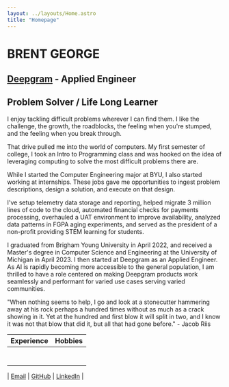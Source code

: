 ```yaml
---
layout: ../layouts/Home.astro
title: "Homepage"
---
```


# BRENT GEORGE
## [Deepgram](https://deepgram.com) - Applied Engineer
## Problem Solver / Life Long Learner

I enjoy tackling difficult problems wherever I can find them. I like the challenge, the growth, the roadblocks, the feeling when you're stumped, and the feeling when you break through.

That drive pulled me into the world of computers. My first semester of college, I took an Intro to Programming class and was hooked on the idea of leveraging computing to solve the most difficult problems there are.

While I started the Computer Engineering major at BYU, I also started working at internships. These jobs gave me opportunities to ingest problem descriptions, design a solution, and execute on that design.

I've setup telemetry data storage and reporting, helped migrate 3 million lines of code to the cloud, automated financial checks for payments processing, overhauled a UAT environment to improve availability, analyzed data patterns in FGPA aging experiments, and served as the president of a non-profit providing STEM learning for students.

I graduated from Brigham Young University in April 2022, and received a Master's degree in Computer Science and Engineering at the University of Michigan in April 2023. I then started at Deepgram as an Applied Engineer. As AI is rapidly becoming more accessible to the general population, I am thrilled to have a role centered on making Deepgram products work seamlessly and performant for varied use cases serving varied communities.

"When nothing seems to help, I go and look at a stonecutter hammering away at his rock perhaps a hundred times without as much as a crack showing in it. Yet at the hundred and first blow it will split in two, and I know it was not that blow that did it, but all that had gone before." - Jacob Riis

| Experience | Hobbies |
| ------- | ------- |
|<Experience company="Deepgram" position="Applied Engineer" date_range="May 2023 - Present" /> | <Hobby hobby="Sports" description="I have many favorites: football, wrestling, tennis, disc golf, Spikeball, Ultimate, and basketball" /> |
| <Experience company="Navitaire, an Amadeus company" position="Cloud Engineering Intern" date_range="October 2019 - June 2022" /> | <Hobby hobby="Hiking & Climbing" description="My favorites so far are Angel's Landing in Zion's National Park and Ancient Art tower in Moab, UT" /> |
| <Experience company="Goldman Sachs" position="Summer Analyst" date_range="June 2021 - August 2021" /> | <Hobby hobby="Languages" description="I've forgotten most of my Spanish, am fluent in Tagalog, and once took a year-long stab at Mandarin" /> |
| <Experience company="Utah Underwater Robotics" position="Executive Director" date_range="February 2019 - April 2022" /> | <Hobby hobby="Reading" description="I've picked the habit back up in 2021. I'm on pace for a book per week for the entire year." link="https://www.goodreads.com/user/show/129170789-brent-george" link_title="(Goodreads)" /> |
| <Experience company="BYU Configurable Computing Lab" position="Research Assistant" date_range="September 2020 - Dec 2021" /> | <Hobby hobby="Movies & TV Shows" description="The Office, Friends, Modern Family, the basics are all hits in our house" /> |
| <Experience company="Select Bankcard" position="Software Automation Engineer" date_range="May 2020 - May 2021" /> | |
| <Experience company="Scalar, LLC" position="Software Development Intern" date_range="January 2019 - October 2019" /> | |

| <a href="mailto:contact@brentdgeorge.com" target="_blank">Email</a> | <a href="https://www.github.com/bd-g" target="_blank">GitHub</a> | <a href="https://www.linkedin.com/in/brent-d-george/" target="_blank">LinkedIn</a> |
